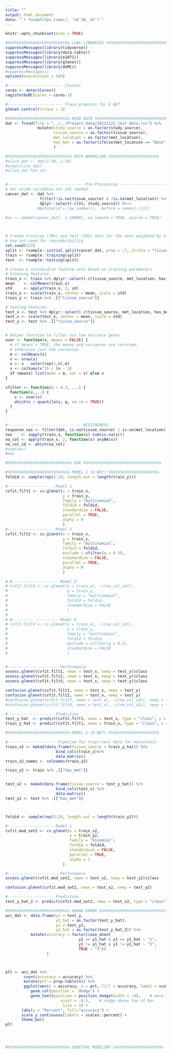 ```yaml
---
title: ""
output: html_document
date: "`r format(Sys.time(), '%d %B, %Y')`"
---
```


```r
knitr::opts_chunk$set(echo = TRUE)

#%%%%%%%%%%%%%%%%%%%%%%%%%%% LOAD LIBRARIES %%%%%%%%%%%%%%%%%%%%%%%%%%%%%%%
suppressMessages(library(tidyverse))
suppressMessages(library(data.table))
suppressMessages(library(e1071))
suppressMessages(library(glmnet))
suppressMessages(library(doMC))
#suppressMessages()
options(expressions = 5e5)

#------------------------ Cluster
cores <- detectCores()
registerDoMC(cores = cores-1)

#------------------------ Trace progress for E-NET
glmnet.control(itrace = 1)
```


```r
#%%%%%%%%%%%%%%%%%%%%%%%%%%% READ DATA %%%%%%%%%%%%%%%%%%%%%%%%%%%%%%%%%%%%%
dat <- fread(file = "../../Project_data/20221122_test.data.csv") %>%
              mutate(study_source = as.factor(study_source),
                     tissue_source = as.factor(tissue_source),
                     met_location = as.factor(met_location),
                     has_met = as.factor(ifelse(met_location == "None", "No", "Yes"))
                     )
```


```r
#%%%%%%%%%%%%%%%%%%%%%%%%%%%% DATA WRANGLING %%%%%%%%%%%%%%%%%%%%%%
#slice_dat <- dat[1:20, 1:10]
#view(slice_dat)
#slice_dat %>% str


#--------------------------------- Pre-Processing ----------------------
# Set aside variables not yet needed
cancer_dat <- dat %>%
               filter(!is.na(tissue_source) & !is.na(met_location)) %>%
               dplyr::select(-c(V1, study_source)) #%>%
              #mutate(id = row_number(), .before = names(.)[1])

#xx <- makeX(cancer_dat[, 1:10000], na.impute = TRUE, sparse = TRUE)
               


# Create training (70%) and test (30%) sets for the data weighted by tissue source.
# Use set.seed for reproducibility
set.seed(123)
split <- rsample::initial_split(cancer_dat, prop = .7, strata = "tissue_source")
train <- rsample::training(split)
test  <- rsample::testing(split)

# Create & standardize feature sets based on training parameters
# training features
train_x <- train %>% dplyr::select(-c(tissue_source, met_location, has_met))
mean    <- colMeans(train_x)
std     <- apply(train_x, 2, sd)
train_x <- scale(train_x, center = mean, scale = std)
train_y <- train %>% .[["tissue_source"]]

# testing features
test_x <- test %>% dplyr::select(-c(tissue_source, met_location, has_met))
test_x <- scale(test_x, center = mean, scale = std)
test_y <- test %>% .[["tissue_source"]]


# helper function to filter out low variance genes
uvar <- function(x, means = FALSE) {
  # if means = TRUE, the means and variances are returned, 
  # otherwise just the variances
  m <- colMeans(x)
  n <- nrow(x)
  x <- x - outer(rep(1,n),m)
  v <- colSums(x^2) / (n - 1)
  if (means) list(mean = m, var = v) else v
}

vfilter <- function(q = 0.3, ...) {
  function(x,...) {
    v <- uvar(x)
    which(v < quantile(v, q, na.rm = TRUE))
  }
}


#-------------------------------- MISSINGNESS
response_nas <- filter(dat, is.na(tissue_source) | is.na(met_location))
nas    <- sapply(train_x, function(x) sum(is.na(x)))
na_col <- apply(train_x, 2, function(x) anyNA(x))
na_col_id <- which(na_col)
#sum(nas)
#nas
```


```r
#%%%%%%%%%%%%%%%%%%%%%%%%%%%% EDA %%%%%%%%%%%%%%%%%%%%%%%%%%%%%%%%%%
```


```r
#%%%%%%%%%%%%%%%%%%%%%%%%%%% MODEL 1 (E-NET) %%%%%%%%%%%%%%%%%%%%%%
foldid <- sample(rep(1:10, length.out = length(train_y)))

#-------------------- Model 1
cvfit.filt1 <- cv.glmnet(x = train_x,
                         y = train_y,
                         family = "multinomial",
                         foldid = foldid, 
                         standardize = FALSE,
                         parallel = TRUE,
                         alpha = 0
                         )
#-------------------- Model 2
cvfit.filt2 <- cv.glmnet(x = train_x,
                         y = train_y,
                         family = "multinomial",
                         foldid = foldid, 
                         exclude = vfilter(q = 0.3),
                         standardize = FALSE,
                         parallel = TRUE,
                         alpha = 0
                         )

# #-------------------- Model 3
# cvfit.filt3 <- cv.glmnet(x = train_x[, -c(na_col_id)],
#                          y = train_y,
#                          family = "multinomial",
#                          foldid = foldid, 
#                          standardize = FALSE
#                          )
# 
# #-------------------- Model 4
# cvfit.filt4 <- cv.glmnet(x = train_x[, -c(na_col_id)],
#                          y = train_y,
#                          family = "multinomial",
#                          foldid = foldid, 
#                          exclude = vfilter(q = 0.3),
#                          standardize = FALSE
#                          )


#---------------------- Performance
assess.glmnet(cvfit.filt1, newx = test_x, newy = test_y)$class
assess.glmnet(cvfit.filt2, newx = test_x, newy = test_y)$class
assess.glmnet(cvfit.filt3, newx = test_x, newy = test_y)$class

confusion.glmnet(cvfit.filt1, newx = test_x, newy = test_y)
confusion.glmnet(cvfit.filt2, newx = test_x, newy = test_y)
#confusion.glmnet(cvfit.filt3, newx = test_x[, -c(na_col_id)], newy = test_y)
#confusion.glmnet(cvfit.filt4, newx = test_x[, -c(na_col_id)], newy = test_y)

#-------------------- Prediction
test_y_hat  <- predict(cvfit.filt1, newx = test_x, type = "class", s = "lambda.min")
train_y_hat <- predict(cvfit.filt1, newx = train_x, type = "class", s = "lambda.min")
```



```r
#%%%%%%%%%%%%%%%%%%%%%%%%%%% MODEL 2 (E-NET) %%%%%%%%%%%%%%%%%%%%%%

#--------------------- Pipeline for train-test data for metastasis
train_x2 <- makeX(data.frame(tissue_source = train_y_hat)) %>%
                      bind_cols(train_x)%>%
                      data.matrix()
train_x2_names <- colnames(train_x2)  

train_y2 <- train %>% .[["has_met"]]


test_x2 <- makeX(data.frame(tissue_source = test_y_hat)) %>%
                      bind_cols(test_x) %>%
                      data.matrix()
test_y2 <- test %>% .[["has_met"]]



foldid <- sample(rep(1:10, length.out = length(train_y2))) 

#-------------------- Model 1
cvfit.mod_set2 <- cv.glmnet(x = train_x2,
                            y = train_y2,
                            family = "binomial",
                            foldid = foldid, 
                            standardize = FALSE,
                            parallel = TRUE,
                            alpha = 1
                         )

#---------------------- Performance
assess.glmnet(cvfit.mod_set2, newx = test_x2, newy = test_y2)$class

confusion.glmnet(cvfit.mod_set2, newx = test_x2, newy = test_y2)

#-------------------- Prediction
test_y_hat_2 <- predict(cvfit.mod_set2, newx = test_x2, type = "class", s = "lambda.min")
```



```r
#%%%%%%%%%%%%%%%%%%%%%%%%%%% GRAND ERROR %%%%%%%%%%%%%%%%%%%%%%%%%%%%%
acc_dat <- data.frame(y1 = test_y,
                      y1_hat = as.factor(test_y_hat),
                      y2 = test_y2,
                      y2_hat = as.factor(test_y_hat_2)) %>%
           mutate(accuracy = factor(case_when(
                                y1 == y1_hat & y1 == y1_hat ~ "1",
                                y1 != y1_hat & y1 != y1_hat ~ "3",
                                TRUE ~ "2"))
                  )



plt <- acc_dat %>% 
        count(accuracy = accuracy) %>% 
        mutate(pct = prop.table(n)) %>% 
        ggplot(aes(x = accuracy, y = pct, fill = accuracy, label = scales::percent(pct))) + 
           geom_col(position = 'dodge') + 
           geom_text(position = position_dodge(width = .9),    # move to center of bars
                        vjust = -0.5,    # nudge above top of bar
                         size = 3) + 
       labs(y = "Percent", fill="accuracy") +
       scale_y_continuous(labels = scales::percent) +
       theme_bw()
plt





```


```r
#%%%%%%%%%%%%%%%%%%%%%%%%%%% SURVIVAL MODELING %%%%%%%%%%%%%%%%%%%%%%
```



















